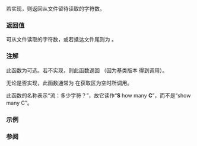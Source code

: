 {{cpp/io/basic_filebuf/title|showmanyc}}
{{cpp/io/basic_filebuf/navbar}}
{{ddcl|notes={{mark|optional}}|
protected:
virtual std::streamsize showmanyc()
}}

若实现，则返回从文件留待读取的字符数。

===返回值===
可从文件读取的字符数，或若抵达文件尾则为 {{c|-1}}。

===注解===
此函数为可选。若不实现，则此函数返回 {{c|0}}（因为基类版本 {{c|std::basic_streambuf::showmanyc}} 得到调用）。

无论是否实现，此函数通常为 {{c|std::basic_streambuf::in_avail}} 在获取区为空时所调用。

此函数的名称表示“流：多少字符？”，故它读作“'''S''' how many '''C'''”，而不是“show many C”。

===示例===
{{example
|查看是否为 {{lc|std::filebuf}} 实现 {{tt|showmanyc()}} 的实现测试
|code=
#include &lt;fstream&gt;
#include &lt;iostream&gt;

struct mybuf : std::filebuf
{
    using std::filebuf::showmanyc;
};

int main()
{
    mybuf fin;
    fin.open("main.cpp", std::ios_base::in);
    std::cout &lt;&lt; "showmanyc() returns " &lt;&lt; fin.showmanyc() &lt;&lt; '\n';
}
|p=true
|output=
showmanyc() returns 254
}}

===参阅===
{{dsc begin}}
{{dsc inc|cpp/io/basic_streambuf/dsc in_avail}}
{{dsc inc|cpp/io/basic_istream/dsc readsome}}
{{dsc end}}

{{langlinks|de|en|es|fr|it|ja|pt|ru}}